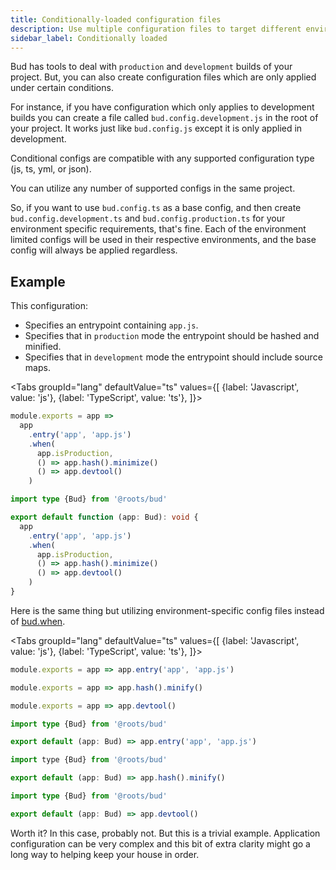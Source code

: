 ```yaml
---
title: Conditionally-loaded configuration files
description: Use multiple configuration files to target different environments
sidebar_label: Conditionally loaded
---
```



Bud has tools to deal with `production` and `development` builds of your project. But, you can also create configuration files which are only applied under certain conditions.

For instance, if you have configuration which only applies to development builds you can create a file called `bud.config.development.js` in the root of your project. It works just like
`bud.config.js` except it is only applied in development.

Conditional configs are compatible with any supported configuration type (js, ts, yml, or json).

You can utilize any number of supported configs in the same project.

So, if you want to use `bud.config.ts` as a base config, and then create `bud.config.development.ts` and `bud.config.production.ts` for your environment specific requirements,
that's fine. Each of the environment limited configs will be used in their respective environments, and the base config will always be applied regardless.

## Example

This configuration:

- Specifies an entrypoint containing `app.js`.
- Specifies that in `production` mode the entrypoint should be hashed and minified.
- Specifies that in `development` mode the entrypoint should include source maps.

<Tabs
  groupId="lang"
  defaultValue="ts"
  values={[
    {label: 'Javascript', value: 'js'},
    {label: 'TypeScript', value: 'ts'},
  ]}>
  <TabItem value="js">

```js title='bud.config.js'
module.exports = app =>
  app
    .entry('app', 'app.js')
    .when(
      app.isProduction,
      () => app.hash().minimize()
      () => app.devtool()
    )
```

  </TabItem>
  <TabItem value="ts">

```ts title='bud.config.ts'
import type {Bud} from '@roots/bud'

export default function (app: Bud): void {
  app
    .entry('app', 'app.js')
    .when(
      app.isProduction,
      () => app.hash().minimize()
      () => app.devtool()
    )
}
```

  </TabItem>
</Tabs>

Here is the same thing but utilizing environment-specific config files instead of [bud.when](/docs/bud.when).

<Tabs
  groupId="lang"
  defaultValue="ts"
  values={[
    {label: 'Javascript', value: 'js'},
    {label: 'TypeScript', value: 'ts'},
  ]}>
  <TabItem value="js">

```js title='bud.config.js'
module.exports = app => app.entry('app', 'app.js')
```

```js title='bud.config.development.js'
module.exports = app => app.hash().minify()
```

```js title='bud.config.production.js'
module.exports = app => app.devtool()
```

  </TabItem>
  <TabItem value="ts">

```ts title='bud.config.ts'
import type {Bud} from '@roots/bud'

export default (app: Bud) => app.entry('app', 'app.js')
```

```js title='bud.config.development.ts'
import type {Bud} from '@roots/bud'

export default (app: Bud) => app.hash().minify()
```

```ts title='bud.config.production.ts'
import type {Bud} from '@roots/bud'

export default (app: Bud) => app.devtool()
```

  </TabItem>
</Tabs>

Worth it? In this case, probably not. But this is a trivial example. Application configuration can be very complex
and this bit of extra clarity might go a long way to helping keep your house in order.
